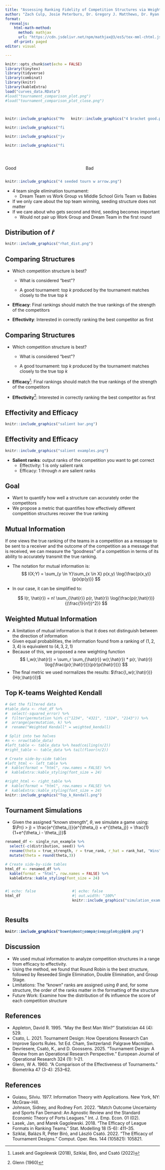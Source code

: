 ```yaml
---
title: "Assessing Ranking Fidelity of Competition Structures via Weighted Mutual Information"
author: "Zach Culp, Josie Peterburs, Dr. Gregory J. Matthews, Dr. Ryan P.A. McShane"
format: 
  revealjs: 
    html-math-method: 
      method: mathjax
      url: "https://cdn.jsdelivr.net/npm/mathjax@3/es5/tex-mml-chtml.js"
    df-print: paged
editor: visual

---
```


```r
knitr::opts_chunk$set(echo = FALSE)
library(tinytex)
library(tidyverse)
library(combinat)
library(knitr)
library(kableExtra)
load("curves_data.RData")
#load("tournament_comparison_plot.png")
#load("tournament_comparison_plot_close.png")
```

## 

:::::::::: columns
::::::: {.column width="40%"}
::: fragment
```r
knitr::include_graphics("Mens-Basketball-Olympics-Getty-H-2024.jpeg")
```
:::

::: fragment
```r
knitr::include_graphics("five_babies_playing_basketball.png")
```
:::

::: fragment
```r
knitr::include_graphics("jv_girls_basketball.png")
```
:::

::: fragment
```r
knitr::include_graphics("five_rec_league_men_playing_basketball.png")
```
:::
:::::::

:::: {.column width="60%"}
::: fragment
```r
knitr::include_graphics("4 bracket good.png")
```
:::
::::
::::::::::

## 

::::: columns
::: {.column width="50%"}
Good
:::

::: {.column width="50%"}
Bad
:::
:::::

```r
knitr::include_graphics("4 seeded tourn w arrow.png")
```

::: notes
-   4 team single elimination tournament:
    -   Dream Team vs Work Group vs Middle School Girls Team vs Babies
-   If we only care about the top team winning, seeding structure does not matter
-   If we care about who gets second and third, seeding becomes important
    -   Would not pair up Work Group and Dream Team in the first round
:::

## Distribution of $\hat{r}$

```r
knitr::include_graphics("rhat_dist.png")
```

## Comparing Structures

-   Which competition structure is best?

    ::: {.incremental}

    -   What is considered "best"?
    
    - A good tournament: top *k* produced by the tournament matches closely to the true top *k* 
    
    :::
    
::: {.incremental}

-   **Efficacy**: Final rankings should match the true rankings of the strength of the competitors

-   **Effectivity**: Interested in correctly ranking the best competitor as first
:::


## Comparing Structures

-   Which competition structure is best?

    -   What is considered "best"?
    
    - A good tournament: top *k* produced by the tournament matches closely to the true top *k* 

-   **Efficacy**[^1]: Final rankings should match the true rankings of the strength of the competitors

-   **Effectivity**[^2]: Interested in correctly ranking the best competitor as first

[^1]: Lasek and Gagolewsk (2018), Sziklai, Biró, and Csató (2022)

[^2]: Glenn (1960)

## Effectivity and Efficacy

```r
knitr::include_graphics("salient bar.png")
```

## Effectivity and Efficacy

```r
knitr::include_graphics("salient examples.png")
```

::: {.fragment}
-   **Salient ranks**: output ranks of the competition you want to get correct
    -   Effectivity: 1 is only salient rank
    -   Efficacy: 1 through $n$ are salient ranks
:::

## Goal

-   Want to quantify how well a structure can accurately order the competitors
-   We propose a metric that quantifies how effectively different competition structures recover the true ranking

## Mutual Information

::: notes
If one views the true ranking of the teams in a competition as a message to be sent to a receiver and the outcome of the competition as a message that is received, we can measure the "goodness" of a competition in terms of its ability to accurately transmit the true ranking.
:::

-   The notation for mutual information is: $$ I(X;Y) = \sum_{y \in Y}\sum_{x \in X} p(x,y) \log{\frac{p(x,y)}{p(x)p(y)}} $$

-   In our case, it can be simplified to:

    $$ I(r, \hat{r}) = n! \sum_{\hat{r}} p(r, \hat{r}) \log{\frac{p(r,\hat{r})}{(\frac{1}{n!})^2}} $$

## Weighted Mutual Information

-   A limitation of mutual information is that it does not distinguish between the direction of information
-   Given equal probabilities, the information found from a ranking of $(1,2,3,4)$ is equivalent to $(4,3,2,1)$
-   Because of this, we proposed a new weighting function\
    $$ I_w(r,\hat{r}) = \sum_r \sum_{\hat{r}} w(r,\hat{r}) * p(r, \hat{r}) \log{\frac{p(r,\hat{r})}{p(r)p(\hat{r})}} $$
-   The final metric we used normalizes the results: $\frac{I_w(r,\hat{r})}{H(r,\hat{r})}$

## Top K-teams Weighted Kendall

```r
# Get the filtered data
#table_data <- rhat_df %>% 
#  select(-squared_error) %>%   
#  filter(permutation %in% c("1234", "4321", "1324", "2143")) %>%   
#  arrange(permutation, k) %>%   
#  rename("Weighted Kendall" = weighted_kendall)

# Split into two halves
#n <- nrow(table_data)
#left_table <- table_data %>% head(ceiling(n/2))
#right_table <- table_data %>% tail(floor(n/2))

# Create side-by-side tables
#left_html <- left_table %>% 
#  kable(format = "html", row.names = FALSE) %>% 
#  kableExtra::kable_styling(font_size = 24)

#right_html <- right_table %>% 
#  kable(format = "html", row.names = FALSE) %>% 
#  kableExtra::kable_styling(font_size = 24)
knitr::include_graphics("Top_k_Kendall.png")

```



## Tournament Simulations

-   Given the assigned "known strength", $\theta$, we simulate a game using: $\Pr(i > j) = \frac{e^{\theta_i}}{e^{\theta_i} + e^{\theta_j}} = \frac{1}{1+e^{\theta_i - \theta_j}}$

```r
renamed_df <- single_run_example %>%    
  select(-c(distribution, seed)) %>%   
  rename(theta = true_strength, r = true_rank, r_hat = rank_hat, "Wins" = game_wins, "Losses" = game_losses) %>%   
  mutate(theta = round(theta,3))

# Create side-by-side tables
html_df <- renamed_df %>% 
  kable(format = "html", row.names = FALSE) %>% 
  kableExtra::kable_styling(font_size = 24)

```

::::: columns
::: {.column width="48%"}
```r
#| echo: false
html_df
```
:::

::: {.column width="%48%"}
```r
#| echo: false
#| out.width: "100%"
knitr::include_graphics("simulation_example.png")
```
:::
:::::

## Results

:::::: {style="position: relative;"}
::: {.fade-out fragment-index="1"}
```r
knitr::include_graphics("boxed_tournament_comparison_plot.png")
```
:::

::: {.fragment .fade-in .fade-out fragment-index="1" fragment-index="2" style="position: absolute; top: 50%; left: 0; right: 0; transform: translateY(-50%);"}
```r
knitr::include_graphics("tournament_comparison_plot.png")
```
:::

::: {.fragment .fade-in fragment-index="2" style="position: absolute; top: 50%; left: 0; right: 0; transform: translateY(-50%);"}
```r
knitr::include_graphics("tournament_comparison_plot_close.png")
```
:::
::::::

## Discussion

-   We used mutual information to analyze competition structures in a range from efficacy to effectivity.
-   Using the method, we found that Round Robin is the best structure, followed by Reseeded Single Elimination, Double Elimination, and Group Stage.
-   Limitations: The "known" ranks are assigned using $\theta$ and, for some structure, the order of the ranks matter in the formatting of the structure
-   Future Work: Examine how the distribution of $\theta$s influence the score of each competition structure

## References

-   Appleton, David R. 1995. “May the Best Man Win?” Statistician 44 (4): 529.
-   Csato, L. 2021. Tournament Design: How Operations Research Can Improve Sports Rules. 1st Ed. Cham, Switzerland: Palgrave Macmillan.
-   Devriesere, Csató, K., and D. Goossens. 2025. “Tournament Design: A Review from an Operational Research Perspective.” European Journal of Operational Research 324 (1): 1–21.
-   Glenn, W A. 1960. “A Comparison of the Effectiveness of Tournaments.” Biometrika 47 (3-4): 253–62.

## References

-   Guiasu, Silviu. 1977. Information Theory with Applications. New York, NY: McGraw-Hill.
-   Johnson, Sidney, and Rodney Fort. 2022. “Match Outcome Uncertainty and Sports Fan Demand: An Agnostic Review and the Standard Economic Theory of Ports Leagues.” Int. J. Emp. Econ. 01 (02).
-   Lasek, Jan, and Marek Gagolewski. 2018. “The Efficacy of League Formats in Ranking Teams.” Stat. Modelling 18 (5-6): 411–35.
-   Sziklai, Balázs R, Péter Biró, and László Csató. 2022. “The Efficacy of Tournament Designs.” Comput. Oper. Res. 144 (105821): 105821.
